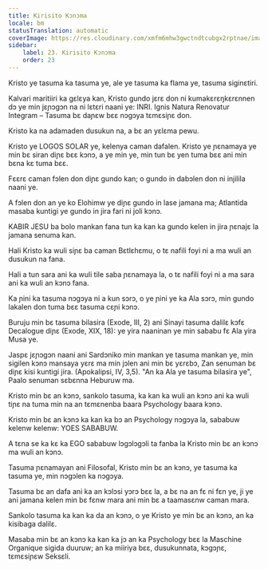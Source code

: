 ```yaml
---
title: Kirisito Kɔnɔma
locale: bm
statusTranslation: automatic
coverImage: https://res.cloudinary.com/xmfm6mhw3gwctndtcubgx2rptnae/image/upload/v1741354419/small_cover_la_gran_rebelion_28716e29d2.webp
sidebar:
    label: 23. Kirisito Kɔnɔma
    order: 23
---
```

Kristo ye tasuma ka tasuma ye, ale ye tasuma ka flama ye, tasuma siginɛtiri.

Kalvari maritiiri ka gɛlɛya kan, Kristo gundo jɛrɛ don ni kumakɛrɛŋkɛrɛnnen dɔ ye min jɛɲɔgɔn na ni lɛtɛri naani ye: INRI. Ignis Natura Renovatur Integram – Tasuma bɛ daɲɛw bɛɛ nɔgɔya tɛmɛsiɲɛ don.

Kristo ka na adamaden dusukun na, a bɛ an yɛlɛma pewu.

Kristo ye LOGOS SOLAR ye, kelenya caman dafalen. Kristo ye ɲɛnamaya ye min bɛ siran diɲɛ bɛɛ kɔnɔ, a ye min ye, min tun bɛ yen tuma bɛɛ ani min bɛna kɛ tuma bɛɛ.

Fɛɛrɛ caman fɔlen don diɲɛ gundo kan; o gundo in dabɔlen don ni injilila naani ye.

A fɔlen don an ye ko Elohimw ye diɲɛ gundo in lase jamana ma; Atlantida masaba kuntigi ye gundo in jira fari ni joli kɔnɔ.

KABIR JESU ba bolo mankan fana tun ka kan ka gundo kelen in jira ɲɛnajɛ la jamana senuma kan.

Hali Kristo ka wuli siɲɛ ba caman Bɛtlɛhɛmu, o tɛ nafili foyi ni a ma wuli an dusukun na fana.

Hali a tun sara ani ka wuli tile saba ɲɛnamaya la, o tɛ nafili foyi ni a ma sara ani ka wuli an kɔnɔ fana.

Ka ɲini ka tasuma nɔgɔya ni a kun sɔrɔ, o ye ɲini ye ka Ala sɔrɔ, min gundo lakalen don tuma bɛɛ tasuma cɛɲi kɔnɔ.

Buruju min bɛ tasuma bilasira (Exode, III, 2) ani Sinayi tasuma dalilɛ kɔfɛ Decalogue diɲɛ (Exode, XIX, 18): ye yira naaninan ye min sababu fɛ Ala yira Musa ye.

Jaspɛ jɛɲɔgɔn naani ani Sardɔniko min mankan ye tasuma mankan ye, min sigilen kɔnɔ mansaya yɛrɛ ma min jɔlen ani min bɛ yɛrɛbɔ, Zan senuman bɛ diɲɛ kisi kuntigi jira. (Apokalipsi, IV, 3,5). "An ka Ala ye tasuma bilasira ye", Paalo senuman sɛbɛnna Heburuw ma.

Kristo min bɛ an kɔnɔ, sankolo tasuma, ka kan ka wuli an kɔnɔ ani ka wuli tiɲɛ na tuma min na an tɛmɛnenba baara Psychology baara kɔnɔ.

Kristo min bɛ an kɔnɔ ka kan ka bɔ an Psychology nɔgɔya la, sababuw kelenw kelenw: YOES SABABUW.

A tɛna se ka kɛ ka EGO sababuw lɔgɔlɔgɔli ta fanba la Kristo min bɛ an kɔnɔ ma wuli an kɔnɔ.

Tasuma ɲɛnamayan ani Filosofal, Kristo min bɛ an kɔnɔ, ye tasuma ka tasuma ye, min nɔgɔlen ka nɔgɔya.

Tasuma bɛ an dafa ani ka an kɔlɔsi yɔrɔ bɛɛ la, a bɛ na an fɛ ni fɛn ye, ji ye ani jamana kelen min bɛ fɛnw mara ani min bɛ a taamasɛnw caman mara.

Sankolo tasuma ka kan ka da an kɔnɔ, o ye Kristo ye min bɛ an kɔnɔ, an ka kisibaga dalilɛ.

Masaba min bɛ an kɔnɔ ka kan ka jɔ an ka Psychology bɛɛ la Maschine Organique sigida duuruw; an ka miiriya bɛɛ, dusukunnata, kɔgɔɲɛ, tɛmɛsiɲɛw Seksɛli.

